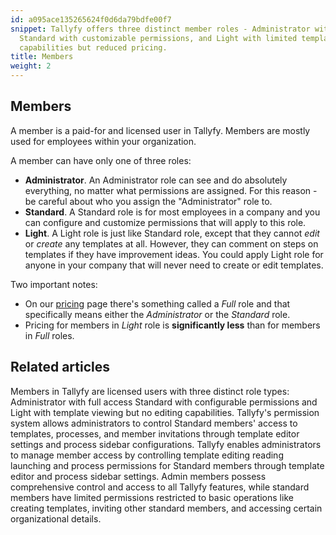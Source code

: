 ```yaml
---
id: a095ace135265624f0d6da79bdfe00f7
snippet: Tallyfy offers three distinct member roles - Administrator with full access,
  Standard with customizable permissions, and Light with limited template editing
  capabilities but reduced pricing.
title: Members
weight: 2
---
```


## Members

A member is a paid-for and licensed user in Tallyfy. Members are mostly used for employees within your organization.

A member can have only one of three roles:

- **Administrator**. An Administrator role can see and do absolutely everything, no matter what permissions are assigned. For this reason - be careful about who you assign the "Administrator" role to.
- **Standard**. A Standard role is for most employees in a company and you can configure and customize permissions that will apply to this role.
- **Light**. A Light role is just like Standard role, except that they cannot _edit_ or _create_ any templates at all. However, they can comment on steps on templates if they have improvement ideas. You could apply Light role for anyone in your company that will never need to create or edit templates.

Two important notes:

* On our [pricing](https://tallyfy.com/pricing/) page there's something called a _Full_ role and that specifically means either the _Administrator_ or the _Standard_ role.
* Pricing for members in _Light_ role is **significantly less** than for members in _Full_ roles.



<PageTree />


## Related articles
<CardGrid>
<LinkTitleCard header="<b>Documenting > Members</b>" href="/products/pro/documenting/members/" > Members in Tallyfy are licensed users with three distinct role types: Administrator with full access Standard with configurable permissions and Light with template viewing but no editing capabilities. </LinkTitleCard>
<LinkTitleCard header="<b>Members > Manage member permissions</b>" href="/products/pro/documenting/members/how-do-i-manage-member-permissions-in-tallyfy/" > Tallyfy's permission system allows administrators to control Standard members' access to templates, processes, and member invitations through template editor settings and process sidebar configurations. </LinkTitleCard>
<LinkTitleCard header="<b>Members > Manage member permissions</b>" href="/products/pro/documenting/members/how-do-i-manage-member-permissions-in-tallyfy/" > Tallyfy enables administrators to manage member access by controlling template editing reading launching and process permissions for Standard members through template editor and process sidebar settings. </LinkTitleCard>
<LinkTitleCard header="<b>Members > Standard and Admin members</b>" href="/products/pro/documenting/members/standard-admin-members/" > Admin members possess comprehensive control and access to all Tallyfy features, while standard members have limited permissions restricted to basic operations like creating templates, inviting other standard members, and accessing certain organizational details. </LinkTitleCard>
</CardGrid>